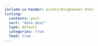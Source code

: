 ```yaml
---
include-in-header: assets/blogbanner.html
listing:
  contents: post
  sort: "date desc"
  type: default
  categories: true
  feed: true
---
```



<body onload="document.body.style.opacity=&#39;1&#39;">
